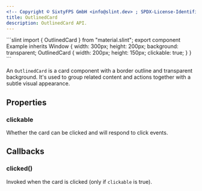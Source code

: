 ```yaml
---
<!-- Copyright © SixtyFPS GmbH <info@slint.dev> ; SPDX-License-Identifier: MIT -->
title: OutlinedCard
description: OutlinedCard API.
---
```



<CodeSnippetMD imagePath="" noScreenShot imageWidth="300" imageHeight="200" imageAlt="">
```slint
import { OutlinedCard } from "material.slint";
export component Example inherits Window {
    width: 300px;
    height: 200px;
    background: transparent;
    OutlinedCard {
        width: 200px;
        height: 150px;
        clickable: true;
    }
}
```
</CodeSnippetMD>

An `OutlinedCard` is a card component with a border outline and transparent background. It's used to group related content and actions together with a subtle visual appearance.

## Properties

### clickable
<SlintProperty propName="clickable" typeName="bool">
Whether the card can be clicked and will respond to click events.
</SlintProperty>

## Callbacks

### clicked()
Invoked when the card is clicked (only if `clickable` is true).
